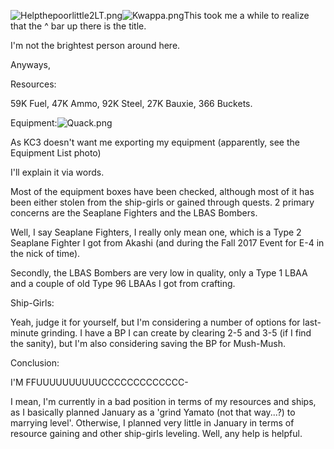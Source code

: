 [[File:Helpthepoorlittle2LT.png|thumb]][[File:Kwappa.png|thumb]]This took me a while to realize that the ^ bar up there is the title. 

I'm not the brightest person around here.




Anyways,

Resources: 

59K Fuel, 47K Ammo, 92K Steel, 27K Bauxie, 366 Buckets.

Equipment:[[File:Quack.png|thumb]]

As KC3 doesn't want me exporting my equipment (apparently, see the Equipment List photo)

I'll explain it via words. 

Most of the equipment boxes have been checked, although most of it has been either stolen from the ship-girls or gained through quests. 2 primary concerns are the Seaplane Fighters and the LBAS Bombers.

Well, I say Seaplane Fighters, I really only mean one, which is a Type 2 Seaplane Fighter I got from Akashi (and during the Fall 2017 Event for E-4 in the nick of time). 

Secondly, the LBAS Bombers are very low in quality, only a Type 1 LBAA and a couple of old Type 96 LBAAs I got from crafting. 




Ship-Girls:

Yeah, judge it for yourself, but I'm considering a number of options for last-minute grinding. I have a BP I can create by clearing 2-5 and 3-5 (if I find the sanity), but I'm also considering saving the BP for Mush-Mush. 

Conclusion:

I'M FFUUUUUUUUUUCCCCCCCCCCCCC-

I mean, I'm currently in a bad position in terms of my resources and ships, as I basically planned January as a 'grind Yamato (not that way...?) to marrying level'. Otherwise, I planned very little in January in terms of resource gaining and other ship-girls leveling. Well, any help is helpful. <ac_metadata title="Event Preparations- Easy/Medium Running"> </ac_metadata>